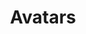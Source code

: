 ---
title: Avatars
tabs: ['Usage', 'Style', 'Code']
description: Usage instructions for the Alert component
---